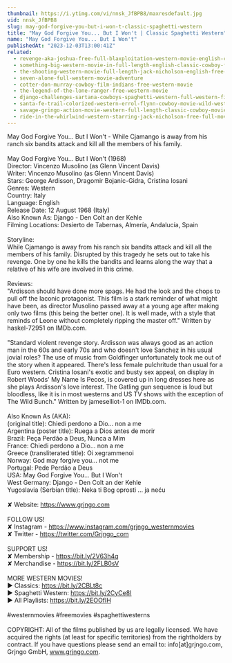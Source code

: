 ```yaml
---
thumbnail: https://i.ytimg.com/vi/nnsk_JfBPB8/maxresdefault.jpg
vid: nnsk_JfBPB8
slug: may-god-forgive-you-but-i-won-t-classic-spaghetti-western
title: "May God Forgive You... But I Won't | Classic Spaghetti Western"
name: "May God Forgive You... But I Won't"
publishedAt: "2023-12-03T13:00:41Z"
related:
  - revenge-aka-joshua-free-full-blaxploitation-western-movie-english-classic-feature-film
  - something-big-western-movie-in-full-length-english-classic-cowboy-film-free-full-westerns
  - the-shooting-western-movie-full-length-jack-nicholson-english-free-full-westerns
  - seven-alone-full-western-movie-adventure
  - cotter-don-murray-cowboy-film-indians-free-western-movie
  - the-legend-of-the-lone-ranger-free-western-movie
  - django-challenges-sartana-cowboys-spaghetti-western-full-western-film
  - santa-fe-trail-colorized-western-errol-flynn-cowboy-movie-wild-west
  - savage-gringo-action-movie-western-full-length-classic-cowboy-movie-english
  - ride-in-the-whirlwind-western-starring-jack-nicholson-free-full-movie-english-youtube-movies
---
```


May God Forgive You... But I Won't - While Cjamango is away from his ranch six bandits attack and kill all the members of his family.<br />
<br />
May God Forgive You... But I Won't (1968)<br />
Director: Vincenzo Musolino (as Glenn Vincent Davis)<br />
Writer: Vincenzo Musolino (as Glenn Vincent Davis)<br />
Stars: George Ardisson, Dragomir Bojanic-Gidra, Cristina Iosani <br />
Genres: Western <br />
Country: Italy<br />
Language: English<br />
Release Date: 12 August 1968 (Italy) <br />
Also Known As: Django - Den Colt an der Kehle <br />
Filming Locations: Desierto de Tabernas, Almería, Andalucía, Spain <br />
<br />
Storyline:<br />
While Cjamango is away from his ranch six bandits attack and kill all the members of his family. Disrupted by this tragedy he sets out to take his revenge. One by one he kills the bandits and learns along the way that a relative of his wife are involved in this crime.<br />
<br />
Reviews:<br />
"Ardisson should have done more spags. He had the look and the chops to pull off the laconic protagonist. This film is a stark reminder of what might have been, as director Musolino passed away at a young age after making only two films (this being the better one). It is well made, with a style that reminds of Leone without completely ripping the master off." Written by haskel-72951 on IMDb.com.<br />
<br />
"Standard violent revenge story. Ardisson was always good as an action man in the 60s and early 70s and who doesn't love Sanchez in his usual jovial roles? The use of music from Goldfinger unfortunately took me out of the story when it appeared. There's less female pulchritude than usual for a Euro western. Cristina Iosani's exotic and busty sex appeal, on display in Robert Woods' My Name Is Pecos, is covered up in long dresses here as she plays Ardisson's love interest. The Gatling gun sequence is loud but bloodless, like it is in most westerns and US TV shows with the exception of The Wild Bunch." Written by jameselliot-1 on IMDb.com.<br />
<br />
Also Known As (AKA):<br />
(original title): Chiedi perdono a Dio... non a me<br />
Argentina (poster title): Ruega a Dios antes de morir<br />
Brazil: Peça Perdão a Deus, Nunca a Mim<br />
France: Chiedi perdono a Dio... non a me<br />
Greece (transliterated title): Oi xegrammenoi<br />
Norway: God may forgive you... not me<br />
Portugal: Pede Perdão a Deus<br />
USA: May God Forgive You... But I Won't<br />
West Germany: Django - Den Colt an der Kehle<br />
Yugoslavia (Serbian title): Neka ti Bog oprosti ... ja neću<br />
<br />
✘ Website: https://www.grjngo.com<br />
<br />
FOLLOW US!<br />
✘ Instagram - https://www.instagram.com/grjngo_westernmovies<br />
✘ Twitter - https://twitter.com/Grjngo_com<br />
<br />
SUPPORT US!<br />
✘ Membership - https://bit.ly/2V63h4q<br />
✘ Merchandise - https://bit.ly/2FLB0sV<br />
<br />
MORE WESTERN MOVIES! <br />
► Classics: https://bit.ly/2CBLt8c <br />
► Spaghetti Western: https://bit.ly/2CyCe8I <br />
► All Playlists: https://bit.ly/2EOOfIH <br />
<br />
#westernmovies #freemovies #spaghettiwesterns<br />
<br />
COPYRIGHT: All of the films published by us are legally licensed. We have acquired the rights (at least for specific territories) from the rightholders by contract. If you have questions please send an email to: info[at]grjngo.com, Grjngo GmbH, www.grjngo.com.